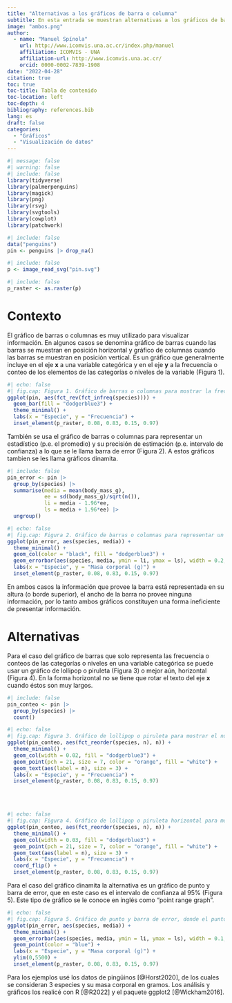 ```yaml
---
title: "Alternativas a los gráficos de barra o columna"
subtitle: En esta entrada se muestran alternativas a los gráficos de barra o columna
image: "ambos.png"
author:
  - name: "Manuel Spínola"
    url: http://www.icomvis.una.ac.cr/index.php/manuel
    affiliation: ICOMVIS - UNA
    affiliation-url: http://www.icomvis.una.ac.cr/
    orcid: 0000-0002-7839-1908
date: "2022-04-28"
citation: true
toc: true
toc-title: Tabla de contenido
toc-location: left
toc-depth: 4
bibliography: references.bib
lang: es
draft: false
categories:
  - "Gráficos"
  - "Visualización de datos"
---
```


```r
#| message: false
#| warning: false
#| include: false
library(tidyverse)
library(palmerpenguins)
library(magick)
library(png)
library(rsvg)
library(svgtools)
library(cowplot)
library(patchwork)
```

```r
#| include: false
data("penguins")
pin <- penguins |> drop_na()
```

```r
#| include: false
p <- image_read_svg("pin.svg")
```

```r
#| include: false
p_raster <- as.raster(p)
```

# Contexto

El gráfico de barras o columnas es muy utilizado para visualizar información. En algunos casos se denomina gráfico de barras cuando las barras se muestran en posición horizontal y gráfico de columnas cuando las barras se muestran en posición vertical. Es un gráfico que generalmente incluye en el eje **x** a una variable categórica y en el eje **y** a la frecuencia o conteo de los elementos de las categorías o niveles de la variable (Figura 1).

```r
#| echo: false
#| fig.cap: Figura 1. Gráfico de barras o columnas para mostrar la frecuencia de las categorías o niveles de una variable categórica.
ggplot(pin, aes(fct_rev(fct_infreq(species)))) +
  geom_bar(fill = "dodgerblue3") +
  theme_minimal() +
  labs(x = "Especie", y = "Frecuencia") +
  inset_element(p_raster, 0.08, 0.83, 0.15, 0.97)
```

También se usa el gráfico de barras o columnas para representar un estadístico (p.e. el promedio) y su precisión de estimación (p.e. intervalo de confianza) a lo que se le llama barra de error (Figura 2). A estos gráficos tambien se les llama gráficos dinamita.

```r
#| include: false
pin_error <- pin |>
  group_by(species) |>
  summarise(media = mean(body_mass_g),
            ee = sd(body_mass_g)/sqrt(n()),
            li = media - 1.96*ee,
            ls = media + 1.96*ee) |>
  ungroup()
```

```r
#| echo: false
#| fig.cap: Figura 2. Gráfico de barras o columnas para representar un estadístico como el promedio y su precisión de estimación, en este caso, un intervalo de confianza al 95%.
ggplot(pin_error, aes(species, media)) +
  theme_minimal() +
  geom_col(color = "black", fill = "dodgerblue3") +
  geom_errorbar(aes(species, media, ymin = li, ymax = ls), width = 0.2, color = "red") +
  labs(x = "Especie", y = "Masa corporal (g)") +
  inset_element(p_raster, 0.08, 0.83, 0.15, 0.97)
```

En ambos casos la información que provee la barra está representada en su altura (o borde superior), el ancho de la barra no provee ninguna información, por lo tanto ambos gráficos constituyen una forma ineficiente de presentar información.

# Alternativas

Para el caso del gráfico de barras que solo representa las frecuencia o conteos de las categorías o niveles en una variable categórica se puede usar un gráfico de lollipop o piruleta (Figura 3) o mejor aún, horizontal (Figura 4). En la forma horizontal no se tiene que rotar el texto del eje **x** cuando éstos son muy largos.

```r
#| include: false
pin_conteo <- pin |>
  group_by(species) |>
  count()
```

```r
#| echo: false
#| fig.cap: Figura 3. Gráfico de lollipop o piruleta para mostrar el número de individuos por especie de pingüino.
ggplot(pin_conteo, aes(fct_reorder(species, n), n)) +
  theme_minimal() +
  geom_col(width = 0.02, fill = "dodgerblue3") +
  geom_point(pch = 21, size = 7, color = "orange", fill = "white") +
  geom_text(aes(label = n), size = 3) +
  labs(x = "Especie", y = "Frecuencia") +
  inset_element(p_raster, 0.08, 0.83, 0.15, 0.97)
```

<br> <br>

```r
#| echo: false
#| fig.cap: Figura 4. Gráfico de lollipop o piruleta horizontal para mostrar el número de individuos por especie de pingüino.
ggplot(pin_conteo, aes(fct_reorder(species, n), n)) +
  theme_minimal() +
  geom_col(width = 0.03, fill = "dodgerblue3") +
  geom_point(pch = 21, size = 7, color = "orange", fill = "white") +
  geom_text(aes(label = n), size = 3) +
  labs(x = "Especie", y = "Frecuencia") +
  coord_flip() +
  inset_element(p_raster, 0.08, 0.83, 0.15, 0.97)
```

Para el caso del gráfico dinamita la alternativa es un gráfico de punto y barra de error, que en este caso es el intervalo de confianza al 95% (Figura 5). Este tipo de gráfico se le conoce en inglés como "point range graph".

```r
#| echo: false
#| fig.cap: Figura 5. Gráfico de punto y barra de error, donde el punto representa el promedio de la masa corporal (g) y las barras de error el intervalo de confianza al 95%.
ggplot(pin_error, aes(species, media)) +
  theme_minimal() +
  geom_errorbar(aes(species, media, ymin = li, ymax = ls), width = 0.1, color = "red") +
  geom_point(color = "blue") +
  labs(x = "Especie", y = "Masa corporal (g)") +
  ylim(0,5500) +
  inset_element(p_raster, 0.08, 0.83, 0.15, 0.97)
```

Para los ejemplos usé los datos de pingüinos [@Horst2020], de los cuales se consideran 3 especies y su masa corporal en gramos. Los análisis y gráficos los realicé con R [@R2022] y el paquete ggplot2 [@Wickham2016].

::: {#refs}
:::
